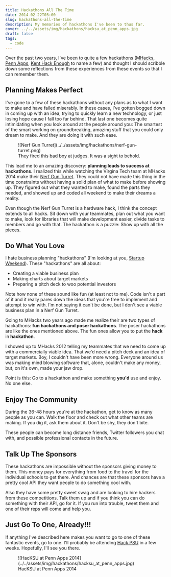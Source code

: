 ```yaml
---
title: Hackathons All The Time
date: 2014-02-22T05:00
slug: hackathons-all-the-time
description: My memories of hackathons I've been to thus far.
cover: ../../assets/img/hackathons/hacksu_at_penn_apps.jpg
draft: false
tags:
  - code
---
```


Over the past two years, I've been to quite a few hackathons
([MHacks](http://www.mhacks.org/), [Penn Apps](http://2014s.pennapps.com/),
[Kent Hack Enough](http://hacksu.cs.kent.edu/khe2013/) to name a few) and
thought I should scribble down some reflections from these experiences from
these events so that I can remember them.

## Planning Makes Perfect

I've gone to a few of these hackathons without any plans as to what I want to
make and have failed miserably. In these cases, I've gotten bogged down in
coming up with an idea, trying to quickly learn a new technology, or just losing
hope cause I fall too far behind. That last one becomes quite intimidating when
you look around at the people around you: The smartest of the smart working on
groundbreaking, amazing stuff that you could only dream to make. And they are
doing it with such ease.

<figure className="pull-right">
  ![Nerf Gun Turret](../../assets/img/hackathons/nerf-gun-turret.png)
  <figcaption>
    They fired this bad boy at judges. It was a sight to behold.
  </figcaption>
</figure>

This lead me to an amazing discovery: **planning leads to success at
hackathons**. I realized this while watching the Virgina Tech team at MHacks
2014 make their [Nerf Gun
Turret](http://mhackswinter2014.challengepost.com/submissions/20138-enough-said).
They could not have made this thing in the time constraints without having
a solid plan of what to make before showing up. They figured out what they
wanted to make, found the parts they needed, and showed up and coded all weekend
to make their dreams a reality.

Even though the Nerf Gun Turret is a hardware hack, I think the concept extends
to all hacks. Sit down with your teammates, plan out what you want to make, look
for libraries that will make development easier, divide tasks to members and go
with that. The hackathon is a puzzle: Show up with all the pieces.

## Do What You Love

I hate business planning "hackathons" (I'm looking at you, [Startup
Weekend](http://startupweekend.org/)). These "hackathons" are all about:

- Creating a viable business plan
- Making charts about target markets
- Preparing a pitch deck to woo potential investors

Note how none of these sound like fun (at least not to me). Code isn't
a part of it and it really pares down the ideas that you're free to implement
and attempt to win with. I'm not saying it can't be done, but I don't see
a viable business plan in a Nerf Gun Turret.

Going to MHacks two years ago made me realize their are two types of hackathons:
**fun hackathons and poser hackathons**. The poser hackathons are like the ones
mentioned above. The fun ones allow you to put the **hack** in **hackathon**.

I showed up to MHacks 2012 telling my teammates that we need to come up with
a commercially viable idea. That we'd need a pitch deck and an idea of target
markets. Boy, I couldn't have been more wrong. Everyone around us was making
mind blowing software that, alone, couldn't make any money, but, on it's own,
made your jaw drop.

Point is this: Go to a hackathon and make something **you'd** use and enjoy.
No one else.

## Enjoy The Community

During the 36-48 hours you're at the hackathon, get to know as many people as
you can. Walk the floor and check out what other teams are making. If you dig
it, ask them about it. Don't be shy, they don't bite.

These people can become long distance friends, Twitter followers you chat with,
and possible professional contacts in the future.

## Talk Up The Sponsors

These hackathons are impossible without the sponsors giving money to them. This
money pays for everything from food to the travel for the individual schools to
get there. And chances are that these sponsors have a pretty cool API they want
people to do something cool with.

Also they have some pretty sweet swag and are looking to hire hackers from these
competitions. Talk them up and if you think you can do something with their API,
go for it. If you run into trouble, tweet them and one of their reps will come
and help you.

## Just Go To One, Already!!!

If anything I've described here makes you want to go to one of these fantastic
events, go to one. I'll probably be attending [Hack PSU](http://www.hackpsu.com/)
in a few weeks. Hopefully, I'll see you there.

<figure className="center">
  ![HacKSU at Penn Apps
  2014](../../assets/img/hackathons/hacksu_at_penn_apps.jpg)
  <figcaption>HacKSU at Penn Apps 2014</figcaption>
</figure>
